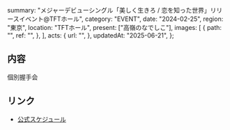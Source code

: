   summary: "メジャーデビューシングル「美しく生きろ / 恋を知った世界」リリースイベント@TFTホール",
  category: "EVENT",
  date: "2024-02-25",
  region: "東京",
  location: "TFTホール",
  present: ["高嶺のなでしこ"],
  images: [
    {
      path: "",
      ref: "",
    },
  ],
  acts: {
    url: "",
  },
  updatedAt: "2025-06-21",
};

## 内容

個別握手会

## リンク

- [公式スケジュール](https://takanenonadeshiko.jp/?p=1739)
